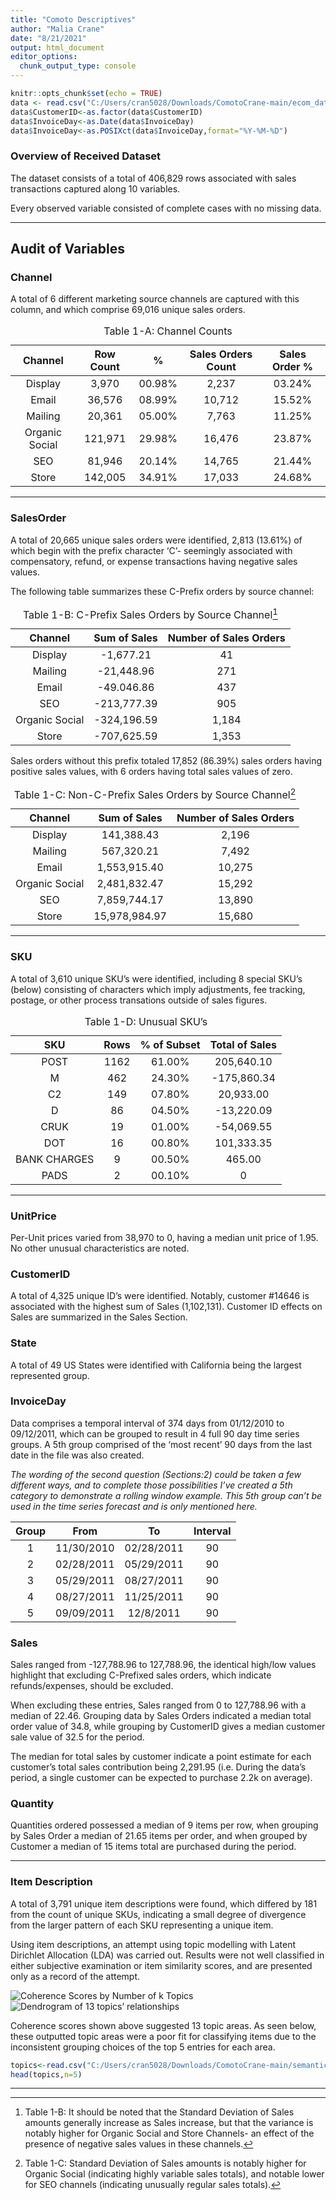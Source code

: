 ```yaml
---
title: "Comoto Descriptives"
author: "Malia Crane"
date: "8/21/2021"
output: html_document
editor_options: 
  chunk_output_type: console
---
```


```r
knitr::opts_chunk$set(echo = TRUE)
data <- read.csv("C:/Users/cran5028/Downloads/ComotoCrane-main/ecom_data.csv", row.names=NULL, stringsAsFactors=TRUE)
data$CustomerID<-as.factor(data$CustomerID)
data$InvoiceDay<-as.Date(data$InvoiceDay)
data$InvoiceDay<-as.POSIXct(data$InvoiceDay,format="%Y-%M-%D")

```


### Overview of Received Dataset 

The dataset consists of a total of 406,829 rows associated with sales transactions captured along 10 variables.

Every observed variable consisted of complete cases with no missing data.

***

## Audit of Variables

### Channel

A total of 6 different marketing source channels are captured with this column, and which comprise 69,016 unique sales orders.

: Table 1-A: Channel Counts

Channel|Row Count|%|Sales Orders Count|Sales Order %
:---:|:---:|:---:|:---:|:---:
Display|3,970|00.98%|2,237|03.24%
Email|36,576|08.99%|10,712|15.52%
Mailing|20,361|05.00%|7,763|11.25%
Organic Social|121,971|29.98%|16,476|23.87%
SEO|81,946|20.14%|14,765|21.44%
Store|142,005|34.91%|17,033|24.68%

***

### SalesOrder

A total of 20,665 unique sales orders were identified, 2,813 (13.61%) of which begin with the prefix character 'C'- seemingly associated with compensatory, refund, or expense transactions having negative sales values. 

The following table summarizes these C-Prefix orders by source channel:

: Table 1-B: C-Prefix Sales Orders by Source Channel[^1]

Channel|Sum of Sales|Number of Sales Orders
:---:|:---:|:---:
Display|-1,677.21|41
Mailing|-21,448.96|271
Email|-49.046.86|437
SEO|-213,777.39|905
Organic Social|-324,196.59|1,184
Store|-707,625.59|1,353

[^1]:Table 1-B: It should be noted that the Standard Deviation of Sales amounts generally increase as Sales increase, but that the variance is notably higher for Organic Social and Store Channels- an effect of the presence of negative sales values in these channels.


Sales orders without this prefix totaled 17,852 (86.39%) sales orders having positive sales values, with 6 orders having total sales values of zero.

: Table 1-C: Non-C-Prefix Sales Orders by Source Channel[^2]

Channel|Sum of Sales|Number of Sales Orders
:---:|:---:|:---:
Display|141,388.43|2,196
Mailing|567,320.21|7,492
Email|1,553,915.40|10,275
Organic Social|2,481,832.47|15,292
SEO|7,859,744.17|13,890
Store|15,978,984.97|15,680

[^2]:Table 1-C: Standard Deviation of Sales amounts is notably higher for Organic Social (indicating highly variable sales totals), and notable lower for SEO channels (indicating unusually regular sales totals).

***

### SKU

A total of 3,610 unique SKU's were identified, including 8 special SKU's (below) consisting of characters which imply adjustments, fee tracking, postage, or other process transations outside of sales figures.

: Table 1-D: Unusual SKU's

SKU|Rows|% of Subset|Total of Sales
:---:|:---:|:---:|:---:
POST|1162|61.00%|205,640.10
M|462|24.30%|-175,860.34
C2|149|07.80%|20,933.00
D|86|04.50%|-13,220.09
CRUK|19|01.00%|-54,069.55
DOT|16|00.80%|101,333.35
BANK CHARGES|9|00.50%|465.00
PADS|2|00.10%|0

***
### UnitPrice

Per-Unit prices varied from 38,970 to 0, having a median unit price of 1.95. No other unusual characteristics are noted.

### CustomerID

A total of 4,325 unique ID's were identified. Notably, customer #14646 is associated with the highest sum of Sales (1,102,131). Customer ID effects on Sales are summarized in the Sales Section.

### State

A total of 49 US States were identified with California being the largest represented group.

### InvoiceDay

Data comprises a temporal interval of 374 days from 01/12/2010 to 09/12/2011, which can be grouped to result in 4 full 90 day time series groups. A 5th group comprised of the 'most recent' 90 days from the last date in the file was also created.

*The wording of the second question (Sections:2) could be taken a few different ways, and to complete those possibilities I've created a 5th category to demonstrate a rolling window example. This 5th group can't be used in the time series forecast and is only mentioned here.*


Group|From|To|Interval
:---:|:---:|:---:|:---:
1|11/30/2010|02/28/2011|90
2|02/28/2011|05/29/2011|90
3|05/29/2011|08/27/2011|90
4|08/27/2011|11/25/2011|90
5|09/09/2011|12/8/2011|90


### Sales

Sales ranged from -127,788.96 to 127,788.96, the identical high/low values highlight that excluding C-Prefixed sales orders, which indicate refunds/expenses, should be excluded.

When excluding these entries, Sales ranged from 0 to 127,788.96 with a median of 22.46. Grouping data by Sales Orders indicated a median total order value of 34.8, while grouping by CustomerID gives a median customer sale value of 32.5 for the period.

The median for total sales by customer indicate a point estimate for each customer's total sales contribution being 2,291.95 (i.e. During the data's period, a single customer can be expected to purchase 2.2k on average).

### Quantity

Quantities ordered possessed a median of 9 items per row, when grouping by Sales Order a median of 21.65 items per order, and when grouped by Customer a median of 15 items total are purchased during the period.

***

### Item Description

A total of 3,791 unique item descriptions were found, which differed by 181 from the count of unique SKUs, indicating a small degree of divergence from the larger pattern of each SKU representing a unique item.

Using item descriptions, an attempt using topic modelling with Latent Dirichlet Allocation (LDA) was carried out. Results were not well classified in either subjective examination or item similarity scores, and are presented only as a record of the attempt. 

![Coherence Scores by Number of k Topics](C:/Users/cran5028/Downloads/ComotoCrane-main/Topics by Coherence Score.png) ![Dendrogram of 13 topics' relationships](C:/Users/cran5028/Downloads/ComotoCrane-main/Dendrogram.png)


Coherence scores shown above suggested 13 topic areas. As seen below, these outputted topic areas were a poor fit for classifying items due to the inconsistent grouping choices of the top 5 entries for each area.

```r
topics<-read.csv("C:/Users/cran5028/Downloads/ComotoCrane-main/semantics.csv",header=TRUE)
head(topics,n=5)
```

***